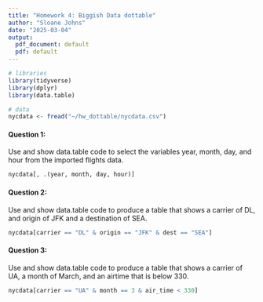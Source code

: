 ```yaml
---
title: "Homework 4: Biggish Data dottable"
author: "Sloane Johns"
date: "2025-03-04"
output:
  pdf_document: default
  pdf: default
---
```


```r
# libraries
library(tidyverse)
library(dplyr)
library(data.table)

# data
nycdata <- fread("~/hw_dottable/nycdata.csv")
```

#### Question 1:

Use and show data.table code to select the variables year, month, day, and hour from the imported flights data.
```r
nycdata[, .(year, month, day, hour)]
```

#### Question 2:

Use and show data.table code to produce a table that shows a carrier of DL, and origin of JFK and a destination of SEA.
```r
nycdata[carrier == "DL" & origin == "JFK" & dest == "SEA"]
```

#### Question 3:

Use and show data.table code to produce a table that shows a carrier of UA, a month of March, and an airtime that is below 330.
```r
nycdata[carrier == "UA" & month == 3 & air_time < 330]
```

